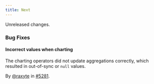 ```yaml
---
title: Next
---
```


Unreleased changes.

### Bug Fixes

#### Incorrect values when charting

The charting operators did not update aggregations correctly, which resulted in
out-of-sync or `null` values.

By [@raxyte](https://github.com/raxyte) in [#5281](https://github.com/tenzir/tenzir/pull/5281).
